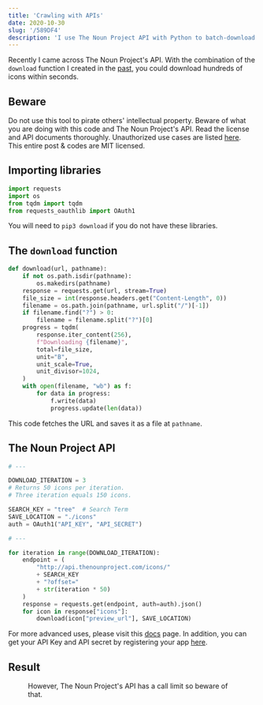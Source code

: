 ```yaml
---
title: 'Crawling with APIs'
date: 2020-10-30
slug: '/589DF4'
description: 'I use The Noun Project API with Python to batch‑download icons: OAuth setup, a reusable downloader, and pitfalls.'
---
```


Recently I came across The Noun Project's API. With the combination of the `download` function I created in the [past](https://blog.chosunghyun.com/kr-backup-with-rss/), you could download hundreds of icons within seconds.

## Beware

Do not use this tool to pirate others' intellectual property. Beware of what you are doing with this code and The Noun Project's API. Read the license and API documents thoroughly. Unauthorized use cases are listed [here](https://api.thenounproject.com/getting_started.html#unacceptable-uses). This entire post & codes are MIT licensed.

## Importing libraries

```python
import requests
import os
from tqdm import tqdm
from requests_oauthlib import OAuth1
```

You will need to `pip3 download` if you do not have these libraries.

## The `download` function

```python
def download(url, pathname):
    if not os.path.isdir(pathname):
        os.makedirs(pathname)
    response = requests.get(url, stream=True)
    file_size = int(response.headers.get("Content-Length", 0))
    filename = os.path.join(pathname, url.split("/")[-1])
    if filename.find("?") > 0:
        filename = filename.split("?")[0]
    progress = tqdm(
        response.iter_content(256),
        f"Downloading {filename}",
        total=file_size,
        unit="B",
        unit_scale=True,
        unit_divisor=1024,
    )
    with open(filename, "wb") as f:
        for data in progress:
            f.write(data)
            progress.update(len(data))
```

This code fetches the URL and saves it as a file at `pathname`.

## The Noun Project API

```python
# ---

DOWNLOAD_ITERATION = 3
# Returns 50 icons per iteration.
# Three iteration equals 150 icons.

SEARCH_KEY = "tree"  # Search Term
SAVE_LOCATION = "./icons"
auth = OAuth1("API_KEY", "API_SECRET")

# ---

for iteration in range(DOWNLOAD_ITERATION):
    endpoint = (
        "http://api.thenounproject.com/icons/"
        + SEARCH_KEY
        + "?offset="
        + str(iteration * 50)
    )
    response = requests.get(endpoint, auth=auth).json()
    for icon in response["icons"]:
        download(icon["preview_url"], SAVE_LOCATION)
```

For more advanced uses, please visit this [docs](https://api.thenounproject.com/documentation.html) page. In addition, you can get your API Key and API secret by registering your app [here](https://thenounproject.com/developers/apps/).

## Result

<Figure src="/generated/newsroom/589DF4/63EB17.png" alt="I have run some benchmarks and found that downloading ~5k icons shouldn't be a problem." width={1588} height={1336} />
However, The Noun Project's API has a call limit so beware of that.
